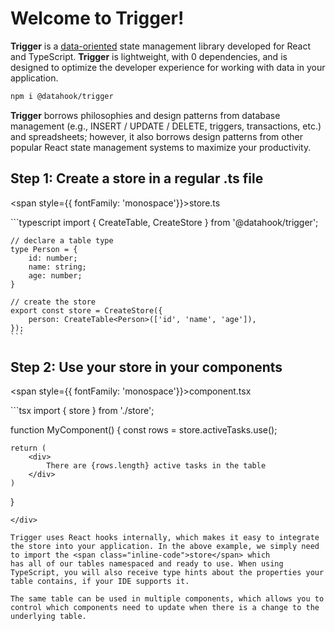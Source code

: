 
# Welcome to **Trigger**!

**Trigger** is a <u>data-oriented</u> state management library developed for React and TypeScript. **Trigger** is lightweight, with
0 dependencies, and is designed to optimize the developer experience for working with data in your application.

```bash
npm i @datahook/trigger
```

**Trigger** borrows philosophies and design patterns from database management (e.g., INSERT / UPDATE / DELETE, triggers, transactions, etc.) and spreadsheets; however, it also
borrows design patterns from other popular React state management systems to maximize your productivity.

## Step 1: Create a store in a regular .ts file

<span style={{ fontFamily: 'monospace'}}>store.ts</span>

<div className={codeWrapper}>
    ```typescript
    import { CreateTable, CreateStore } from '@datahook/trigger';

    // declare a table type
    type Person = {
        id: number;
        name: string;
        age: number;
    }

    // create the store
    export const store = CreateStore({
        person: CreateTable<Person>(['id', 'name', 'age']),
    });
    ```
</div>

## Step 2: Use your store in your components

<span style={{ fontFamily: 'monospace'}}>component.tsx</span>

<div className={codeWrapper}>
```tsx
import { store } from './store';

function MyComponent() {
    const rows = store.activeTasks.use();

    return (
        <div>
            There are {rows.length} active tasks in the table
        </div>
    )
}
```
</div>

Trigger uses React hooks internally, which makes it easy to integrate the store into your application. In the above example, we simply need to import the <span class="inline-code">store</span> which
has all of our tables namespaced and ready to use. When using TypeScript, you will also receive type hints about the properties your table contains, if your IDE supports it.

The same table can be used in multiple components, which allows you to control which components need to update when there is a change to the underlying table.